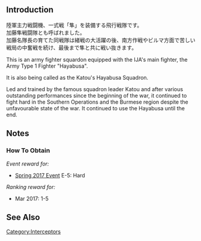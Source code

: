 {{Equipmentinfo
|name = Type 1 Fighter Hayabusa Model II (64th Air Squadron)
|id = 225
|japanesename = 一式戦 隼II型(64戦隊)
|icon = {{Interceptor Fighter2}}
|type = Land-based Fighter
|effect = {{Firepower}}+1, {{AA}}+11, {{Hit}}+1, {{Evasion}}+5, {{LOS}}+1
|radius = 7
|scrap = {{Fuel}}1, {{Ammo}}2, {{Bauxite}}3
<gallery type="slideshow" widths="360px" position="center" hideaddbutton="true">
File:Equipment225-1.png
File:Equipment225-2.png
File:Equipment225-3.png
File:Equipment225-4.png
</gallery>
|notes = Special Restrictions:
*Only usable by [[Land-Based Air Squadron]]
}}

==Introduction==
陸軍主力戦闘機、一式戦「隼」を装備する飛行戦隊です。<br>
加藤隼戦闘隊とも呼ばれました。<br>
加藤名隊長の育てた同戦隊は緒戦の大活躍の後、南方作戦やビルマ方面で苦しい戦局の中奮戦を続け、最後まで隼と共に戦い抜きます。

This is an army fighter squardon equipped with the IJA's main fighter, the Army Type 1 Fighter "Hayabusa".

It is also being called as the Katou's Hayabusa Squadron.

Led and trained by the famous squadron leader Katou and after various outstanding performances since the beginning of the war, it continued to fight hard in the Southern Operations and the Burmese region despite the unfavourable state of the war. It continued to use the Hayabusa until the end.

==Notes==
<div class="mw-collapsible"><h3>How To Obtain</h3>
<div class="mw-collapsible-content">
''Event reward for:''
* [[Spring 2017 Event]] E-5: Hard

''Ranking reward for:''
* Mar 2017: 1-5

</div></div>

==See Also==
{{Equipmentlist}}
[[Category:Interceptors]]